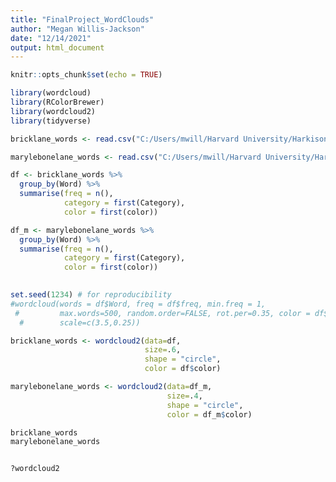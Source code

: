 ```yaml
---
title: "FinalProject_WordClouds"
author: "Megan Willis-Jackson"
date: "12/14/2021"
output: html_document
---
```


```r
knitr::opts_chunk$set(echo = TRUE)
```

```r
library(wordcloud)
library(RColorBrewer)
library(wordcloud2)
library(tidyverse)


```

```r
bricklane_words <- read.csv("C:/Users/mwill/Harvard University/Harkison, Natasha - Mapping Urbanization in London/Maps and Images/Brick Lane/spitalfields_words.csv")

marylebonelane_words <- read.csv("C:/Users/mwill/Harvard University/Harkison, Natasha - Mapping Urbanization in London/Maps and Images/Brick Lane/maryleboneln_words.csv")

df <- bricklane_words %>%
  group_by(Word) %>%
  summarise(freq = n(), 
            category = first(Category),
            color = first(color))

df_m <- marylebonelane_words %>%
  group_by(Word) %>%
  summarise(freq = n(), 
            category = first(Category),
            color = first(color))
  


```


```r
set.seed(1234) # for reproducibility 
#wordcloud(words = df$Word, freq = df$freq, min.freq = 1,           
 #         max.words=500, random.order=FALSE, rot.per=0.35, color = df$color, 
  #        scale=c(3.5,0.25))

bricklane_words <- wordcloud2(data=df,
                              size=.6,
                              shape = "circle",
                              color = df$color)

marylebonelane_words <- wordcloud2(data=df_m,
                                   size=.4,
                                   shape = "circle",
                                   color = df_m$color)

bricklane_words
marylebonelane_words


?wordcloud2

```
